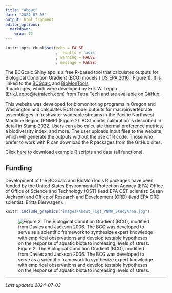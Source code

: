 ```yaml
---
title: "About"
date: "2024-07-03"
output: html_fragment
editor_options: 
  markdown: 
    wrap: 72
---
```


```r
knitr::opts_chunk$set(echo = FALSE
                      , results = 'asis'
                      , warning = FALSE
                      , message = FALSE)
```

The BCGcalc Shiny app is a free R-based tool that calculates outputs for 
Biological Condition Gradient (BCG) models (
<a href="https://www.epa.gov/sites/default/files/2016-02/documents/bcg-practioners-guide-report.pdf" target="_blank">US EPA 2016</a>
; Figure 1). It is linked to the 
<a href="https://github.com/leppott/BCGcalc" target="_blank">BCGcalc</a> 
and 
<a href="https://github.com/leppott/BioMonTools" target="_blank">BioMonTools</a>  
R packages, which were developed by Erik W. Leppo (Erik.Leppo@tetratech.com) 
from Tetra Tech and are available on GitHub. 

This website was developed for biomonitoring programs in Oregon and Washington 
and calculates BCG model outputs for macroinvertebrate assemblages in freshwater
wadeable streams in the Pacific Northwest Maritime Region (PNMR) (Figure 2). BCG
model calibration is described in detail in Stamp 2022.  Users can also 
calculate thermal preference metrics, a biodiversity index, and more. The user 
uploads input files to the website, which will generate the outputs without the 
use of R code. Those who prefer to work with R can download the R packages from 
the GitHub sites.  

Click [here](links/examples_all.zip) to download example R scripts and data (all
functions).

## Funding 
Development of the BCGcalc and BioMonTools R packages have been funded by the 
United States Environmental Protection Agency (EPA) Office of Office of Science 
and Technology (OST) (lead EPA OST scientist: Susan Jackson) and Office of 
Research and Development (ORD) (lead EPA ORD scientist: Britta Bierwagen). 


```r
knitr::include_graphics("images/About_Fig1_PNMR_StudyArea.jpg")
```

![Figure 2. The Biological Condition Gradient (BCG), modified from Davies and Jackson 2006. The BCG was developed to serve as a scientific framework to synthesize expert knowledge with empirical observations and develop testable hypotheses on the response of aquatic biota to increasing levels of stress.](images/About_Fig2_BCG.jpg)

---

*Last updated 2024-07-03*
